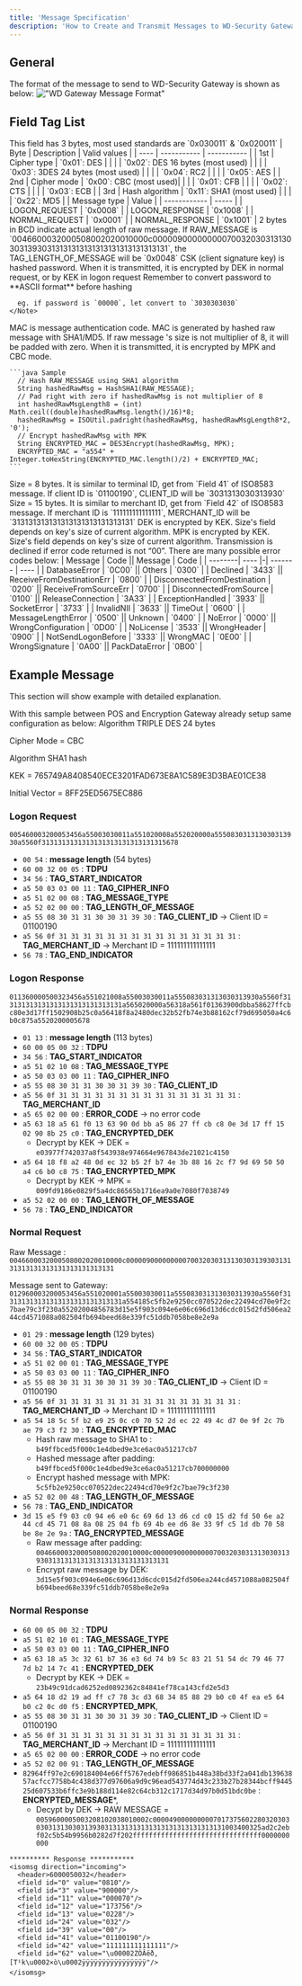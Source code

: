 ```yaml
---
title: 'Message Specification'
description: 'How to Create and Transmit Messages to WD-Security Gateway'
---
```

## General

The format of the message to send to WD-Security Gateway is shown as below:
!["WD Gateway Message Format"](./images/wirecard-gw/wd-msg-format.png)


## Field Tag List

<AccordionGroup>
  <Accordion title="TAG_CIPHER_INFO = 0xA550">
    This field has 3 bytes, most used standards are `0x030011` & `0x020011`
    | Byte | Description | Valid values |
    | ---- | ----------- | ----------- |
    | 1st  | Cipher type | `0x01`: DES | 
    |      |             | `0x02`: DES 16 bytes (most used) |
    |      |             | `0x03`: 3DES 24 bytes (most used) | 
    |      |             | `0x04`: RC2 | 
    |      |             | `0x05`: AES |
    | 2nd  | Cipher mode | `0x00`: CBC (most used)|
    |      |             | `0x01`: CFB |
    |      |             | `0x02`: CTS |
    |      |             | `0x03`: ECB |
    | 3rd  | Hash algorithm | `0x11`: SHA1 (most used) |
    |      |                | `0x22`: MD5 |
  </Accordion>

  <Accordion title="TAG_MESSAGETYPE = 0xA551">
    | Message type | Value |
    | ------------ | ----- |
    | LOGON_REQUEST | `0x0008` |
    | LOGON_RESPONSE | `0x1008` |
    | NORMAL_REQUEST | `0x0001` |
    | NORMAL_RESPONSE | `0x1001` |
  </Accordion>

  <Accordion title="TAG_LENGTH_OF_MESSAGE = 0xA552">
    2 bytes in BCD indicate actual length of raw message.
    <Note> 
        If RAW_MESSAGE is `0046600032000508002020010000c0000090000000007003203031313030313930313131313131313131313131313131`, the TAG_LENGTH_OF_MESSAGE will be `0x0048`
    </Note>
  </Accordion>

  <Accordion title="TAG_ENCRYPTED_CSK = 0xA553">
    CSK (client signature key) is hashed password. 
    When it is transmitted, it is encrypted by DEK in normal request, or by KEK in logon request
    <Note> 
      Remember to convert password to **ASCII format** before hashing

      eg. if password is `00000`, let convert to `3030303030`
    </Note>
  </Accordion>
  
  <Accordion title="TAG_ENCRYPTED_MAC = 0xA554">
    MAC is message authentication code. MAC is generated by hashed raw
    message with SHA1/MD5. If raw message 's size is not multiplier of 8, it will
    be padded with zero. When it is transmitted, it is encrypted by MPK and
    CBC mode.

    ```java Sample
      // Hash RAW_MESSAGE using SHA1 algorithm
      String hashedRawMsg = HashSHA1(RAW_MESSAGE);
      // Pad right with zero if hashedRawMsg is not multiplier of 8
      int hashedRawMsgLength8 = (int) Math.ceil((double)hashedRawMsg.length()/16)*8;
      hashedRawMsg = ISOUtil.padright(hashedRawMsg, hashedRawMsgLength8*2, '0');
      // Encrypt hashedRawMsg with MPK
      String ENCRYPTED_MAC = DES3Encrypt(hashedRawMsg, MPK);
      ENCRYPTED_MAC = "a554" + Integer.toHexString(ENCRYPTED_MAC.length()/2) + ENCRYPTED_MAC;
    ```
  </Accordion>
  
  <Accordion title="TAG_CLIENTID = 0xA555">
    Size = 8 bytes. It is similar to terminal ID, get from `Field 41` of ISO8583 message. 
    <Note> 
      If client ID is `01100190`, CLIENT_ID will be `3031313030313930`
    </Note>
  </Accordion>

  <Accordion title="TAG_MERCHANTID = 0xA556">
    Size = 15 bytes. It is similar to merchant ID, get from `Field 42` of ISO8583 message. 
    <Note> 
      If merchant ID is `111111111111111`, MERCHANT_ID will be `313131313131313131313131313131`
    </Note>
  </Accordion>

  <Accordion title="TAG_ENCRYPTED_DEK = 0xA563">
    DEK is encrypted by KEK. Size's field depends on key's size of current algorithm.
  </Accordion>

  <Accordion title="TAG_ENCRYPTED_MPK = 0xA564">
    MPK is encrypted by KEK. Size's field depends on key's size of current algorithm.
  </Accordion>

  <Accordion title="TAG_ERROR_CODE = 0xA565">
    Transmission is declined if error code returned is not “00”. There are many possible error codes below:
    | Message | Code || Message | Code |
    | --------| ---- |-| ------- | ---- |
    | DatabaseError | `0C00` || Others | `0300` |
    | Declined | `3433` || ReceiveFromDestinationErr | `0800` |
    | DisconnectedFromDestination | `0200` || ReceiveFromSourceErr | `0700` |
    | DisconnectedFromSource | `0100` || ReleaseConnection | `3A33` |
    | ExceptionHandled | `3933` || SocketError | `3733` |
    | InvalidNII | `3633` || TimeOut | `0600` |
    | MessageLengthError | `0500` || Unknown | `0400` |
    | NoError | `0000` || WrongConfiguration | `0D00` |
    | NoLicense | `3533` || WrongHeader | `0900` |
    | NotSendLogonBefore | `3333` || WrongMAC | `0E00` |
    | WrongSignature | `0A00` || PackDataError | `0B00` |
  </Accordion>
</AccordionGroup>

## Example Message
This section will show example with detailed explanation.

With this sample between POS and Encryption Gateway already setup same
configuration as below:
<Note>
  Algorithm TRIPLE DES 24 bytes 
  
  Cipher Mode = CBC
  
  Algorithm SHA1 hash

  KEK = 765749A8408540ECE3201FAD673E8A1C589E3D3BAE01CE38
  
  Initial Vector = 8FF25ED5675EC886
  
</Note>

### Logon Request

`005460003200053456a55003030011a551020008a552020000a555083031313030313930a5560f3131313131313131313131313131315678`

- `00 54` : **message length** (54 bytes)
- `60 00 32 00 05` : **TDPU**
- `34 56` : **TAG_START_INDICATOR**
- `a5 50 03 03 00 11` : **TAG_CIPHER_INFO** 
- `a5 51 02 00 08` : **TAG_MESSAGE_TYPE**
- `a5 52 02 00 00` : **TAG_LENGTH_OF_MESSAGE** 
- `a5 55 08 30 31 31 30 30 31 39 30` : **TAG_CLIENT_ID** -> Client ID = 01100190
- `a5 56 0f 31 31 31 31 31 31 31 31 31 31 31 31 31 31 31` : **TAG_MERCHANT_ID** -> Merchant ID = 111111111111111
- `56 78` : **TAG_END_INDICATOR**

### Logon Response 

`011360000500323456a551021008a55003030011a555083031313030313930a5560f313131313131313131313131313131a565020000a56318a561f01363900dbba58627ffcbc80e3d17ff1502908b25c0a56418f8a2480dec32b52fb74e3b88162cf79d695050a4c6b0c875a5520200005678`

- `01 13` : **message length** (113 bytes)
- `60 00 05 00 32` : **TDPU**
- `34 56` : **TAG_START_INDICATOR**
- `a5 51 02 10 08` : **TAG_MESSAGE_TYPE**
- `a5 50 03 03 00 11` : **TAG_CIPHER_INFO**
- `a5 55 08 30 31 31 30 30 31 39 30` : **TAG_CLIENT_ID**
- `a5 56 0f 31 31 31 31 31 31 31 31 31 31 31 31 31 31 31` : **TAG_MERCHANT_ID**
- `a5 65 02 00 00` : **ERROR_CODE** -> no error code
- `a5 63 18 a5 61 f0 13 63 90 0d bb a5 86 27 ff cb c8 0e 3d 17 ff 15 02 90 8b 25 c0` : **TAG_ENCRYPTED_DEK**
  - Decrypt by KEK -> DEK = `e03977f742037a8f543938e974664e967843de21021c4150`
- `a5 64 18 f8 a2 48 0d ec 32 b5 2f b7 4e 3b 88 16 2c f7 9d 69 50 50 a4 c6 b0 c8 75` : **TAG_ENCRYPTED_MPK**
  - Decrypt by KEK -> MPK = `009fd9186e0829f5a4dc86565b1716ea9a0e7080f7038749`
- `a5 52 02 00 00` : **TAG_LENGTH_OF_MESSAGE** 
- `56 78` : **TAG_END_INDICATOR**

### Normal Request
Raw Message : `0046600032000508002020010000c0000090000000007003203031313030313930313131313131313131313131313131`

Message sent to Gateway: `012960003200053456a551020001a55003030011a555083031313030313930a5560f313131313131313131313131313131a554185c5fb2e9250cc070522dec22494cd70e9f2c7bae79c3f230a55202004856783d15e5f903c094e6e06c696d13d6cdc015d2fd506ea244cd4571088a082504fb694beed68e339fc51ddb7058be8e2e9a`

- `01 29` : **message length** (129 bytes)
- `60 00 32 00 05` : **TDPU**
- `34 56` : **TAG_START_INDICATOR**
- `a5 51 02 00 01` : **TAG_MESSAGE_TYPE**
- `a5 50 03 03 00 11` : **TAG_CIPHER_INFO**
- `a5 55 08 30 31 31 30 30 31 39 30` : **TAG_CLIENT_ID** -> Client ID = 01100190
- `a5 56 0f 31 31 31 31 31 31 31 31 31 31 31 31 31 31 31` : **TAG_MERCHANT_ID** -> Merchant ID = 111111111111111
- `a5 54 18 5c 5f b2 e9 25 0c c0 70 52 2d ec 22 49 4c d7 0e 9f 2c 7b ae 79 c3 f2 30` : **TAG_ENCRYPTED_MAC**
  - Hash raw message to SHA1 to : `b49ffbced5f000c1e4dbed9e3ce6ac0a51217cb7`
  - Hashed message after padding: `b49ffbced5f000c1e4dbed9e3ce6ac0a51217cb700000000`
  - Encrypt hashed message with MPK: `5c5fb2e9250cc070522dec22494cd70e9f2c7bae79c3f230`
- `a5 52 02 00 48` : **TAG_LENGTH_OF_MESSAGE**
- `56 78` : **TAG_END_INDICATOR**
- `3d 15 e5 f9 03 c0 94 e6 e0 6c 69 6d 13 d6 cd c0 15 d2 fd 50 6e a2 44 cd 45 71 08 8a 08 25 04 fb 69 4b ee d6 8e 33 9f c5 1d db 70 58 be 8e 2e 9a` : **TAG_ENCRYPTED_MESSAGE**
  - Raw message after padding: `0046600032000508002020010000c0000090000000007003203031313030313930313131313131313131313131313131`
  - Encrypt raw message by DEK: `3d15e5f903c094e6e06c696d13d6cdc015d2fd506ea244cd4571088a082504fb694beed68e339fc51ddb7058be8e2e9a`

### Normal Response

  - `60 00 05 00 32` : **TDPU**
  - `a5 51 02 10 01` : **TAG_MESSAGE_TYPE**
  - `a5 50 03 03 00 11` : **TAG_CIPHER_INFO**
  - `a5 63 18 a5 3c 32 61 b7 36 e3 6d 74 b9 5c 83 21 51 54 dc 79 46 77 7d b2 14 7c 41` : **ENCRYPTED_DEK**
    - Decrypt by KEK -> DEK = `23b49c91dcad6252ed0892362c84841ef78ca143cfd2e5d3`
  - `a5 64 18 d2 19 ad ff c7 78 3c d3 68 34 85 88 29 b0 c0 4f ea e5 64 b0 c2 0c d0 f5` : **ENCRYPTED_MPK**, 
  - `a5 55 08 30 31 31 30 30 31 39 30` : **TAG_CLIENT_ID** -> Client ID = 01100190
  - `a5 56 0f 31 31 31 31 31 31 31 31 31 31 31 31 31 31 31` : **TAG_MERCHANT_ID** -> Merchant ID = 111111111111111
  - `a5 65 02 00 00` : **ERROR_CODE** -> no error code
  - `a5 52 02 00 91` : **TAG_LENGTH_OF_MESSAGE** 
  - `82964ff97e2c690184004e66ff5767edebff986851b448a38bd33f2a041db13963857acfcc7758b4c438d377d97606a9d9c96ead543774d43c233b27b28344bcff944525d607533b6ffc3e9b188d114e82c64cb312c1717d34d97b0d51bdc0be` : **ENCRYPTED_MESSAGE***, 
    - Decypt by DEK -> RAW MESSAGE = `0059600005003208102038010002c000049000000000701737560228032030303031313030313930313131313131313131313131313131003400325ad2c2ebf02c5b54b9956b0282d7f202ffffffffffffffffffffffffffffffff0000000000`
  ```
  ********** Response ***********
  <isomsg direction="incoming">
    <header>6000050032</header>
    <field id="0" value="0810"/>
    <field id="3" value="900000"/>
    <field id="11" value="000070"/>
    <field id="12" value="173756"/>
    <field id="13" value="0228"/>
    <field id="24" value="032"/>
    <field id="39" value="00"/>
    <field id="41" value="01100190"/>
    <field id="42" value="111111111111111"/>
    <field id="62" value="\u00002ZÒÂëð,[T¹k\u0002×ò\u0002ÿÿÿÿÿÿÿÿÿÿÿÿÿÿÿÿ"/>
  </isomsg>
  ```
